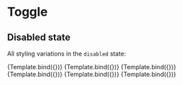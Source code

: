 

<Meta title="Components/Toggle/Disabled" component={Toggle} />


# Toggle

## Disabled state

All styling variations in the `disabled` state:

<Canvas>
  <Story
    name="Default"
    args={{
      disabled: true,
      children: 'Disabled toggle button',
      id: 'id',
      value: 'value',
      variant: 'default',
    }}
  >
    {Template.bind({})}
  </Story>
  <Story
    name="Primary"
    args={{
      disabled: true,
      children: 'Disabled toggle button',
      id: 'id',
      value: 'value',
      variant: 'primary',
    }}
  >
    {Template.bind({})}
  </Story>
  <Story
    name="Success"
    args={{
      disabled: true,
      children: 'Disabled toggle button',
      id: 'id',
      value: 'value',
      variant: 'success',
    }}
  >
    {Template.bind({})}
  </Story>
  <Story
    name="Warning"
    args={{
      disabled: true,
      children: 'Disabled toggle button',
      id: 'id',
      value: 'value',
      variant: 'warning',
    }}
  >
    {Template.bind({})}
  </Story>
  <Story
    name="Danger"
    args={{
      disabled: true,
      children: 'Disabled toggle button',
      id: 'id',
      value: 'value',
      variant: 'danger',
    }}
  >
    {Template.bind({})}
  </Story>
  <Story
    name="Info"
    args={{
      disabled: true,
      children: 'Disabled toggle button',
      id: 'id',
      value: 'value',
      variant: 'info',
    }}
  >
    {Template.bind({})}
  </Story>
</Canvas>
